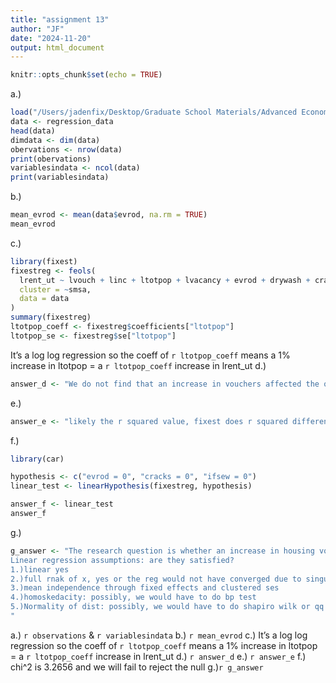 ```yaml
---
title: "assignment 13"
author: "JF"
date: "2024-11-20"
output: html_document
---
```


```r
knitr::opts_chunk$set(echo = TRUE)
```
a.)
```r
load("/Users/jadenfix/Desktop/Graduate School Materials/Advanced Econometrics 1/housingvouchers.RData")
data <- regression_data
head(data)
dimdata <- dim(data)
obervations <- nrow(data)
print(obervations)
variablesindata <- ncol(data)
print(variablesindata)

```
b.)
```r
mean_evrod <- mean(data$evrod, na.rm = TRUE)
mean_evrod
```
c.)
```r
library(fixest)
fixestreg <- feols(
  lrent_ut ~ lvouch + linc + ltotpop + lvacancy + evrod + drywash + cracks + ifsew | control + year,
  cluster = ~smsa,
  data = data
)
summary(fixestreg)
ltotpop_coeff <- fixestreg$coefficients["ltotpop"]
ltotpop_se <- fixestreg$se["ltotpop"]
```
It's a log log regression so the coeff of `r ltotpop_coeff` means a 1% increase in ltotpop = a `r ltotpop_coeff` increase in lrent_ut
d.)
```r
answer_d <- "We do not find that an increase in vouchers affected the overall price of rental housing"
```
e.)
```r
answer_e <- "likely the r squared value, fixest does r squared different for fixed effects models"
```
f.)
```r
library(car)

hypothesis <- c("evrod = 0", "cracks = 0", "ifsew = 0")
linear_test <- linearHypothesis(fixestreg, hypothesis)

answer_f <- linear_test
answer_f
```
g.)

```r
g_answer <- "The research question is whether an increase in housing vouchers affects rental prices. Regression findings suggest there is no significant effect of vouchers on rental prices. But, we found other characteristics like evidence of rodents, cracks in the wall, and sewage system issues are jointly significant in explaining rent variations at the 5% level.
Linear regression assumptions: are they satisfied?
1.)linear yes 
2.)full rnak of x, yes or the reg would not have converged due to singularities
3.)mean independence through fixed effects and clustered ses 
4.)homoskedacity: possibly, we would have to do bp test 
5.)Normality of dist: possibly, we would have to do shapiro wilk or qq 
"
```



a.) `r observations` & `r variablesindata`
b.) `r mean_evrod`
c.) It's a log log regression so the coeff of `r ltotpop_coeff` means a 1% increase in ltotpop = a `r ltotpop_coeff` increase in lrent_ut
d.) `r answer_d`
e.) `r answer_e`
f.) chi^2 is 3.2656 and we will fail to reject the null
g.)`r g_answer`
